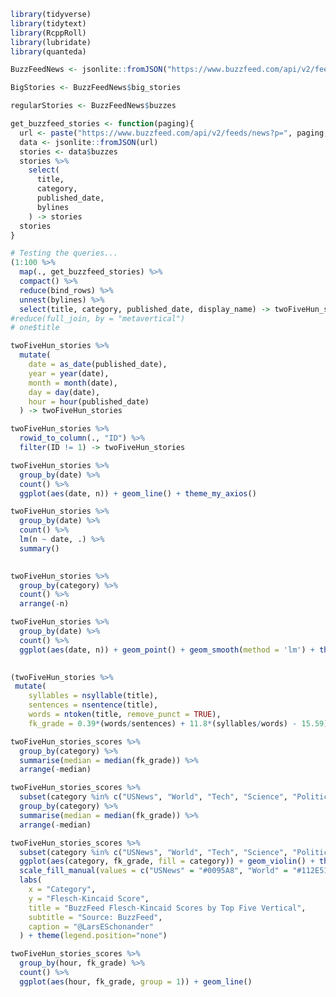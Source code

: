 ```{r}
library(tidyverse)
library(tidytext)
library(RcppRoll)
library(lubridate)
library(quanteda)
```

```{r}
BuzzFeedNews <- jsonlite::fromJSON("https://www.buzzfeed.com/api/v2/feeds/news")
```

```{r}
BigStories <- BuzzFeedNews$big_stories
```

```{r}
regularStories <- BuzzFeedNews$buzzes
```

```{r}
get_buzzfeed_stories <- function(paging){
  url <- paste("https://www.buzzfeed.com/api/v2/feeds/news?p=", paging, sep = '')
  data <- jsonlite::fromJSON(url)
  stories <- data$buzzes
  stories %>%
    select(
      title,
      category,
      published_date,
      bylines
    ) -> stories
  stories
}
```


```{r}
# Testing the queries...
(1:100 %>%
  map(., get_buzzfeed_stories) %>%
  compact() %>%
  reduce(bind_rows) %>%
  unnest(bylines) %>%
  select(title, category, published_date, display_name) -> twoFiveHun_stories)
#reduce(full_join, by = "metavertical")
# one$title
```

```{r}
twoFiveHun_stories %>%
  mutate(
    date = as_date(published_date),
    year = year(date),
    month = month(date),
    day = day(date),
    hour = hour(published_date)
  ) -> twoFiveHun_stories
```

```{r}
twoFiveHun_stories %>%
  rowid_to_column(., "ID") %>%
  filter(ID != 1) -> twoFiveHun_stories
```

```{r}
twoFiveHun_stories %>%
  group_by(date) %>%
  count() %>%
  ggplot(aes(date, n)) + geom_line() + theme_my_axios()
```





```{r}
twoFiveHun_stories %>%
  group_by(date) %>%
  count() %>%
  lm(n ~ date, .) %>%
  summary()
  
```

```{r}
twoFiveHun_stories %>%
  group_by(category) %>%
  count() %>%
  arrange(-n)
```

```{r}
twoFiveHun_stories %>%
  group_by(date) %>%
  count() %>%
  ggplot(aes(date, n)) + geom_point() + geom_smooth(method = 'lm') + theme_my_axios()
  
```


```{r}
(twoFiveHun_stories %>%
 mutate(
    syllables = nsyllable(title),
    sentences = nsentence(title),
    words = ntoken(title, remove_punct = TRUE),
    fk_grade = 0.39*(words/sentences) + 11.8*(syllables/words) - 15.59) -> twoFiveHun_stories_scores)
```

```{r}
twoFiveHun_stories_scores %>%
  group_by(category) %>%
  summarise(median = median(fk_grade)) %>%
  arrange(-median)
```

```{r}
twoFiveHun_stories_scores %>%
  subset(category %in% c("USNews", "World", "Tech", "Science", "Politics")) %>%
  group_by(category) %>%
  summarise(median = median(fk_grade)) %>%
  arrange(-median)
```


```{r}
twoFiveHun_stories_scores %>%
  subset(category %in% c("USNews", "World", "Tech", "Science", "Politics")) %>%
  ggplot(aes(category, fk_grade, fill = category)) + geom_violin() + theme_my_axios() + 
  scale_fill_manual(values = c("USNews" = "#0095A8", "World" = "#112E51", "Tech" = "#FF7043", "Science" = "#78909C", "Politics" = "#f63449")) +
  labs(
    x = "Category",
    y = "Flesch-Kincaid Score",
    title = "BuzzFeed Flesch-Kincaid Scores by Top Five Vertical",
    subtitle = "Source: BuzzFeed",
    caption = "@LarsESchonander"
  ) + theme(legend.position="none")
```

```{r}
twoFiveHun_stories_scores %>%
  group_by(hour, fk_grade) %>%
  count() %>%
  ggplot(aes(hour, fk_grade, group = 1)) + geom_line()
```